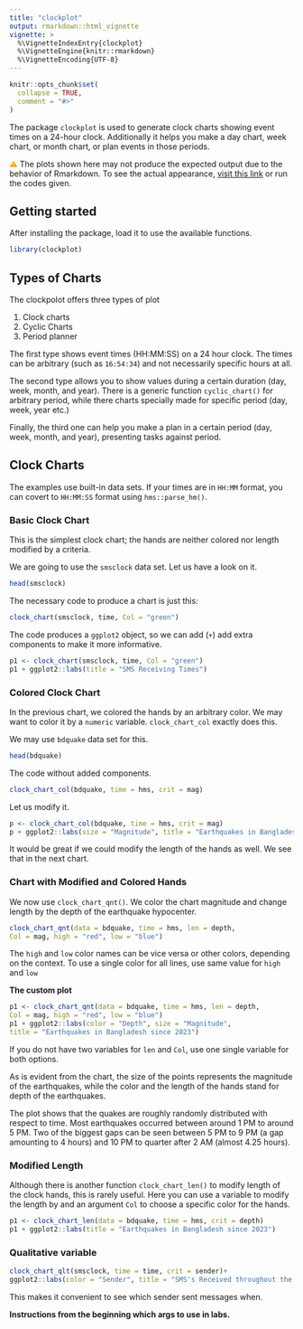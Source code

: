 ```yaml
---
title: "clockplot"
output: rmarkdown::html_vignette
vignette: >
  %\VignetteIndexEntry{clockplot}
  %\VignetteEngine{knitr::rmarkdown}
  %\VignetteEncoding{UTF-8}
---
```


```r
knitr::opts_chunk$set(
  collapse = TRUE,
  comment = "#>"
)
```

The package `clockplot` is used to generate clock charts showing event times 
on a 24-hour clock. Additionally it helps you make a day chart, week chart, 
or month chart, or plan events in those periods.

<span style = "color:Orange;">⚠</span> The plots shown here may not produce the
expected output due to the behavior of Rmarkdown. To see the actual appearance,
[visit this link](https://github.com/mahmudstat/clockplot) or run the codes given. 

## Getting started

After installing the package, load it to use the available functions. 

```r
library(clockplot)
```

## Types of Charts

The clockpolot offers three types of plot

1. Clock charts
2. Cyclic Charts
3. Period planner

The first type shows event times (HH:MM:SS) on a 24 hour clock. The times can be 
arbitrary (such as `16:54:34`) and not necessarily specific hours at all. 


The second type allows you to show values during a certain duration (day, week, month, and year). There is a generic function `cyclic_chart()` for arbitrary period, while
there charts specially made for specific period (day, week, year etc.)

Finally, the third one can help you make a plan in a certain period (day, week, month, and year), presenting tasks against period. 

## Clock Charts

The examples use built-in data sets. If your times are in `HH:MM` format,
you can covert to `HH:MM:SS` format using `hms::parse_hm()`. 

### Basic Clock Chart

This is the simplest clock chart; the hands are
neither colored nor length modified by a criteria. 

We are going to use the `smsclock` data set. Let us have a look on it. 

```r
head(smsclock)
```

The necessary code to produce a chart is just this:

```r
clock_chart(smsclock, time, Col = "green")
```

The code produces a `ggplot2` object, so we can add (`+`) add extra components 
to make it more informative. 


```r
p1 <- clock_chart(smsclock, time, Col = "green")
p1 + ggplot2::labs(title = "SMS Receiving Times")
```


### Colored Clock Chart

In the previous chart, we colored the hands by an arbitrary color. We may want
to color it by a `numeric` variable. `clock_chart_col` exactly does this. 

We may use `bdquake` data set for this. 

```r
head(bdquake)
```

The code without added components. 

```r
clock_chart_col(bdquake, time = hms, crit = mag)
```

Let us modify it.

```r
p <- clock_chart_col(bdquake, time = hms, crit = mag)
p + ggplot2::labs(size = "Magnitude", title = "Earthquakes in Bangladesh since 2023")
```


It would be great if we could modify the length of the hands as well. We see 
that in the next chart. 

### Chart with Modified and Colored Hands

We now use `clock_chart_qnt()`. We color the chart magnitude and change 
length by the depth of the earthquake hypocenter.

```r
clock_chart_qnt(data = bdquake, time = hms, len = depth,
Col = mag, high = "red", low = "blue")
```

The `high` and `low` color names can be vice versa or other colors, depending on the context. To use a single color for all lines, use same value for `high` and `low`

**The custom plot**

```r
p1 <- clock_chart_qnt(data = bdquake, time = hms, len = depth,
Col = mag, high = "red", low = "blue")
p1 + ggplot2::labs(color = "Depth", size = "Magnitude",
title = "Earthquakes in Bangladesh since 2023")
```

If you do not have two variables for `len` and `Col`, use one single variable 
for both options. 

As is evident from the chart, the size of the points represents the magnitude 
of the earthquakes, while the color and the length of the hands stand for 
depth of the earthquakes. 

The plot shows that the quakes are roughly randomly distributed with respect 
to time. Most earthquakes occurred between around 1 PM to around 5 PM. Two 
of the biggest gaps can be seen between 5 PM to 9 PM (a gap amounting to 4 
hours) and 10 PM to quarter after 2 AM (almost 4.25 hours). 

### Modified Length

Although there is another function `clock_chart_len()` to modify length of the
clock hands, this is rarely useful. Here you can use a variable to modify the
length by and an argument `Col` to choose a specific color for the hands. 

```r
p1 <- clock_chart_len(data = bdquake, time = hms, crit = depth)
p1 + ggplot2::labs(title = "Earthquakes in Bangladesh since 2023")
```
### Qualitative variable


```r
clock_chart_qlt(smsclock, time = time, crit = sender)+
ggplot2::labs(color = "Sender", title = "SMS's Received throughout the Day")
```

This makes it convenient to see which sender sent messages when. 

**Instructions from the beginning which args to use in labs.**

